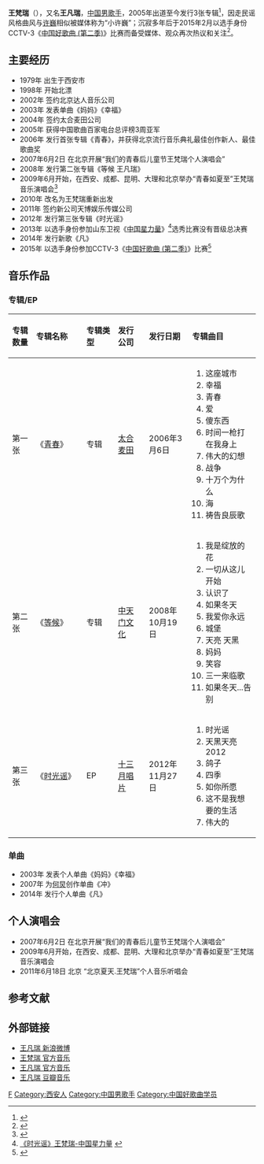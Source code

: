 {{Veil|time=2015-09-12T07:47:23+00:00}}
{{藝人
|姓名 = 王梵瑞（王凡瑞）
|類型 = 男歌手
|圖片 = 
|圖片簡介 = 
|原名 =   
|綽號 =  
|出生日期 = {{birth_date_and _age|1979|10|19}}
|出生地點 = [[中国|中国]][[陕西省|陕西省]][[咸阳市|咸阳市]]
|語言 = [[漢語|漢語]] 
|母校 = [[西北轻工业学院|西北轻工业学院]] 
|国籍 ={{PRC}} 
|音樂類型 = 流行 
|職業 = [[歌手|歌手]]、[[创作人|创作人]] 
|唱片公司 = 天博娱乐  
|经纪公司 = 天博娱乐 
|相關團體 = [[中国好歌曲_(第二季)|中国好歌曲 (第二季)]] 
|網站 = [http://weibo.com/wangfanrui2011 王梵瑞 新浪微博]
}}
'''王梵瑞'''（{{bd|1979年|10月19日|catIdx=W王}}），又名'''王凡瑞'''，[[中国|中国]][[男歌手|男歌手]]，2005年出道至今发行3张专辑<ref>{{Cite web |url=http://ent.ifeng.com/music/review/detail_2008_07/14/43831_0.shtml |title=新闻午报：王凡瑞，平淡生活磨练出的歌手 |accessdate=2015-02-03 |archive-date=2015-02-03 |archive-url=https://web.archive.org/web/20150203104236/http://ent.ifeng.com/music/review/detail_2008_07/14/43831_0.shtml |dead-url=no }}</ref>，因走民谣风格曲风与[[许巍|许巍]]相似被媒体称为“小许巍”；沉寂多年后于2015年2月以选手身份CCTV-3《[[中国好歌曲_(第二季)|中国好歌曲 (第二季)]]》比赛而备受媒体、观众再次热议和关注<ref>{{Cite web |url=http://ent.qq.com/a/20150131/017249.htm |title=《中国好歌曲》王梵瑞：别再叫我“小许巍” |accessdate=2015-02-03 |archive-date=2015-02-03 |archive-url=https://web.archive.org/web/20150203121233/http://ent.qq.com/a/20150131/017249.htm |dead-url=no }}</ref>。

==主要经历== 
*1979年 出生于西安市
*1998年 开始北漂
*2002年 签约北京达人音乐公司
*2003年 发表单曲《妈妈》《幸福》
*2004年 签约太合麦田公司
*2005年 获得中国歌曲百家电台总评榜3周亚军
*2006年 发行首张专辑《青春》，并获得北京流行音乐典礼最佳创作新人、最佳歌曲奖
*2007年6月2日 在北京开展“我们的青春后儿童节王梵瑞个人演唱会”
*2008年 发行第二张专辑《等候 王凡瑞》
*2009年6月开始，在西安、成都、昆明、大理和北京举办“青春如夏至”王梵瑞音乐演唱会<ref>{{Cite web |url=http://ent.sina.com.cn/y/2009-12-09/18282804565.shtml |title=王凡瑞冬季巡演即将开始 紧张排练力求完美 |accessdate=2015-02-03 |archive-date=2015-02-03 |archive-url=https://web.archive.org/web/20150203105511/http://ent.sina.com.cn/y/2009-12-09/18282804565.shtml |dead-url=no }}</ref>
*2010年 改名为王梵瑞重新出发
*2011年 签约新公司天博娱乐传媒公司
*2012年 发行第三张专辑《时光谣》
*2013年 以选手身份参加山东卫视《[[中国星力量|中国星力量]]》<ref>[http://www.letv.com/ptv/vplay/2059674.html 《时光谣》王梵瑞-中国星力量] {{Wayback|url=http://www.letv.com/ptv/vplay/2059674.html |date=20150203104555 }}</ref>选秀比赛没有晋级总决赛
*2014年 发行新歌《凡》
*2015年 以选手身份参加CCTV-3《[[中国好歌曲_(第二季)|中国好歌曲 (第二季)]]》比赛<ref>{{Cite web |url=http://epaper.tianjinwe.com/mrxb/mrxb/2015-02/03/content_7235479.htm |title=王梵瑞：我不是“小许巍” |access-date=2015-02-03 |archive-url=https://web.archive.org/web/20150203114146/http://epaper.tianjinwe.com/mrxb/mrxb/2015-02/03/content_7235479.htm |archive-date=2015-02-03 |dead-url=yes }}</ref>

==音乐作品==
===专辑/EP===
{| class="wikitable"
!align="left" width="75px"|  专辑数量
!align="left" width="225px"| 专辑名称
!align="left" width="120px"| 专辑类型
!align="left" width="125px"| 发行公司
!align="left" width="150px"| 发行日期
!align="left" width="255px"| 专辑曲目
|-
! 第一张
! 《[[青春_(王梵瑞專輯)|青春]]》
| 专辑
| [[太合麦田|太合麦田]]
| 2006年3月6日
| {{HideH|曲目}}
# 这座城市
# 幸福 
# 青春 
# 爱 
# 傻东西
# 时间一枪打在我身上 
# 伟大的幻想
# 战争
# 十万个为什么
# 海
# 祷告良辰歌
{{HideF}}
|-
! 第二张
! 《[[等候|等候]]》
| 专辑
| [[中天门文化|中天门文化]]
| 2008年10月19日
| {{HideH|曲目}}
# 我是绽放的花
# 一切从这儿开始
# 认识了
# 如果冬天
# 我爱你永远
# 城堡 
# 天亮 天黑
# 妈妈
# 笑容
# 三一来临歌
# 如果冬天...告别
{{HideF}}
|-
! 第三张
! 《[[时光谣|时光谣]]》
| EP
| [[十三月唱片|十三月唱片]]
| 2012年11月27日
| {{HideH|曲目}}
# 时光谣
# 天黑天亮2012
# 鸽子
# 四季
# 如你所愿
# 这不是我想要的生活
# 伟大的
{{HideF}}
|}

===单曲===
*2003年 发表个人单曲《妈妈》《幸福》
*2007年 为[[何炅|何炅]]创作单曲《冲》
*2014年 发行个人单曲《凡》

==个人演唱会==
*2007年6月2日 在北京开展“我们的青春后儿童节王梵瑞个人演唱会”
*2009年6月开始，在西安、成都、昆明、大理和北京举办“青春如夏至”王梵瑞音乐演唱会
*2011年6月18日 北京 “北京夏天.王梵瑞”个人音乐听唱会

==参考文献==
{{reflist}}

==外部链接==
*[http://weibo.com/wangfanrui2011 王凡瑞 新浪微博] {{Wayback|url=http://weibo.com/wangfanrui2011 |date=20130802151513 }} 
*[https://web.archive.org/web/20170623042528/http://music.baidu.com/artist/69112778 王梵瑞 官方音乐] 
*[https://web.archive.org/web/20150618232208/http://music.baidu.com/artist/1347 王凡瑞 官方音乐]
*[http://site.douban.com/wangfanrui/ 王凡瑞 豆瓣音乐] {{Wayback|url=http://site.douban.com/wangfanrui/ |date=20150203114147 }}

{{DEFAULTSORT:Wang王}} 
[[Category:王姓|F]]
[[Category:西安人|Category:西安人]]
[[Category:中国男歌手|Category:中国男歌手]]  
[[Category:中国好歌曲学员|Category:中国好歌曲学员]]